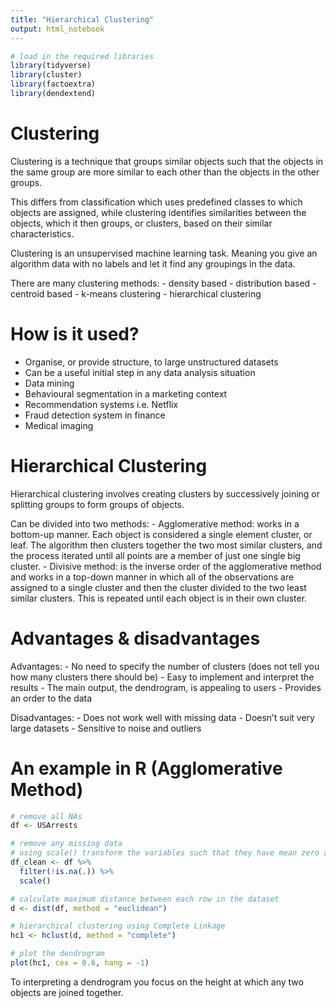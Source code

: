 ```yaml
---
title: "Hierarchical Clustering"
output: html_notebook
---
```



```r
# load in the required libraries
library(tidyverse)
library(cluster)
library(factoextra)
library(dendextend)
```

# Clustering 

Clustering is a technique that groups similar objects such that the objects in the same group are more similar to each other than the objects in the other groups.

This differs from classification which uses predefined classes to which objects are assigned, while clustering identifies similarities between the objects, which it then groups, or clusters, based on their similar characteristics.

Clustering is an unsupervised machine learning task. Meaning you give an algorithm data with no labels and let it find any groupings in the data.

There are many clustering methods:
- density based
- distribution based
- centroid based
- k-means clustering
- hierarchical clustering

# How is it used?

- Organise, or provide structure, to large unstructured datasets
- Can be a useful initial step in any data analysis situation 
- Data mining
- Behavioural segmentation in a marketing context
- Recommendation systems i.e. Netflix
- Fraud detection system in finance
- Medical imaging

# Hierarchical Clustering

Hierarchical clustering involves creating clusters by successively joining or splitting groups to form groups of objects.

Can be divided into two methods:
- Agglomerative method: works in a bottom-up manner. Each object is considered a single element cluster, or leaf. The algorithm then clusters together the two most similar clusters, and the process iterated until all points are a member of just one single big cluster.
- Divisive method: is the inverse order of the agglomerative method and works in a top-down manner in which all of the observations are assigned to a single cluster and then the cluster divided to the two least similar clusters. This is repeated until each object is in their own cluster.

# Advantages & disadvantages

Advantages:
- No need to specify the number of clusters (does not tell you how many clusters there should be)
- Easy to implement and interpret the results
- The main output, the dendrogram, is appealing to users
- Provides an order to the data

Disadvantages:
- Does not work well with missing data
- Doesn't suit very large datasets
- Sensitive to noise and outliers

# An example in R (Agglomerative Method)

```r
# remove all NAs
df <- USArrests

# remove any missing data
# using scale() transform the variables such that they have mean zero and standard deviation one.
df_clean <- df %>% 
  filter(!is.na(.)) %>% 
  scale()

# calculate maximum distance between each row in the dataset
d <- dist(df, method = "euclidean")

# hierarchical clustering using Complete Linkage
hc1 <- hclust(d, method = "complete")

# plot the dendrogram
plot(hc1, cex = 0.6, hang = -1)
```
To interpreting a dendrogram you focus on the height at which any two objects are joined together.

